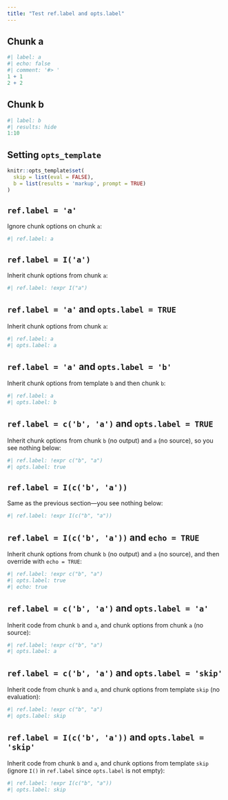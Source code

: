 ```yaml
---
title: "Test ref.label and opts.label"
---
```


## Chunk a

```r
#| label: a
#| echo: false
#| comment: '#> '
1 + 1
2 + 2
```

## Chunk b

```r
#| label: b
#| results: hide
1:10
```

## Setting `opts_template`

```r
knitr::opts_template$set(
  skip = list(eval = FALSE),
  b = list(results = 'markup', prompt = TRUE)
)
```

## `ref.label = 'a'`

Ignore chunk options on chunk `a`:

```r
#| ref.label: a
```

## `ref.label = I('a')`

Inherit chunk options from chunk `a`:

```r
#| ref.label: !expr I("a")
```

## `ref.label = 'a'` and `opts.label = TRUE`

Inherit chunk options from chunk `a`:

```r
#| ref.label: a
#| opts.label: a
```

## `ref.label = 'a'` and `opts.label = 'b'`

Inherit chunk options from template `b` and then chunk `b`:

```r
#| ref.label: a
#| opts.label: b
```

## `ref.label = c('b', 'a')` and `opts.label = TRUE`

Inherit chunk options from chunk `b` (no output) and `a` (no source), so you see nothing below:

```r
#| ref.label: !expr c("b", "a")
#| opts.label: true
```

## `ref.label = I(c('b', 'a'))`

Same as the previous section---you see nothing below:

```r
#| ref.label: !expr I(c("b", "a"))
```

## `ref.label = I(c('b', 'a'))` and `echo = TRUE`

Inherit chunk options from chunk `b` (no output) and `a` (no source), and then override with `echo = TRUE`:

```r
#| ref.label: !expr c("b", "a")
#| opts.label: true
#| echo: true
```

## `ref.label = c('b', 'a')` and `opts.label = 'a'`

Inherit code from chunk `b` and `a`, and chunk options from chunk `a` (no source):

```r
#| ref.label: !expr c("b", "a")
#| opts.label: a
```

## `ref.label = c('b', 'a')` and `opts.label = 'skip'`

Inherit code from chunk `b` and `a`, and chunk options from template `skip` (no evaluation):

```r
#| ref.label: !expr c("b", "a")
#| opts.label: skip
```

## `ref.label = I(c('b', 'a'))` and `opts.label = 'skip'`

Inherit code from chunk `b` and `a`, and chunk options from template `skip` (ignore `I()` in `ref.label` since `opts.label` is not empty):

```r
#| ref.label: !expr I(c("b", "a"))
#| opts.label: skip
```
